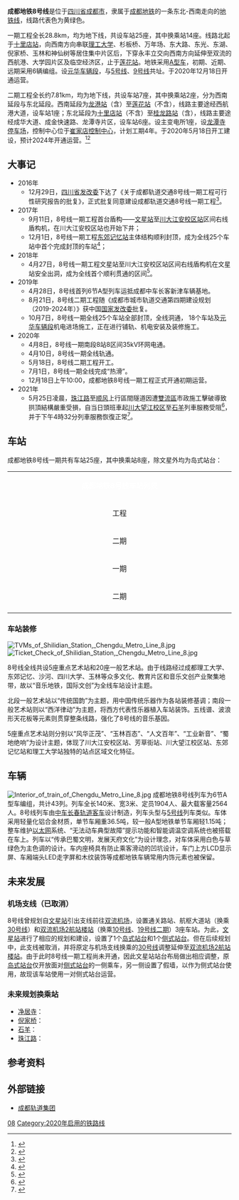 {{noteTA
|G1 =Transport}}
{{成都未来建设}}
{{Infobox rail line
|rail_name=成都地铁8号线
|banner_color=#{{成都地铁标志色|8}}
|logo=CDML8.svg 
|logo_width=30px
|service_type=[[城市轨道交通系统|城市轨道交通]]
|system=[[成都地铁|成都地铁]]
|status=运营中
|locale={{CHN}}[[四川省|四川省]][[成都市|成都市]]
|start=[[十里店站|十里店]]
|end=[[莲花站_(成都市)|莲花]]
|stations=一期 25<br>二期 7
|yearcommenced=一期 2017年<br>二期 2020年
|planopen=二期 2024年
|begin_operation=一期 {{Start date and age|2020|12|18}}<ref name="tencentnews">{{cite news|title=成都地铁8号线一期规划公布：设24站 10站可换乘|url=http://cd.qq.com/a/20160707/008515.htm|publisher=腾讯|date=2016-07-07|accessdate=2016-07-07|language=zh|archive-date=2019-06-29|archive-url=https://web.archive.org/web/20190629175617/https://cd.qq.com/a/20160707/008515.htm|dead-url=no}}</ref>
|daily_ridership=最高：39.68万乘次<small>（2021年12月31日）</small>
|operator= {{rint|chengdu|metro}} [[成都轨道交通集团有限公司#集团概况|成都地铁运营有限公司]]
|depot=[[元华车辆段|元华车辆段]]、[[龙潭寺停车场|龙潭寺停车场]]
|system_length=36.61km
|operationlength=28.8km<ref name="netnesenews">{{cite news|title=成都地铁8号线一期 运营时间为每日5时至23时|url=http://news.163.com/16/0707/17/BRD0MPMF00014AEE.html|publisher=网易|date=2016-07-07|accessdate=2016-07-07|language=zh|archive-url=https://web.archive.org/web/20160712101423/http://news.163.com/16/0707/17/BRD0MPMF00014AEE.html|archive-date=2016-07-12|dead-url=yes}}</ref>
|character=地下
|lines=[[双线铁路|双线]]
|track_gauge={{标准轨}}
|electrification=DC1500V，[[接触网供电|接触网]]
|rollingstock=[[中车长春轨道客车|中车长客]][[城市轨道交通列车车型#中国大陆|A型车]]
|fleet_size=6节编组<ref name="tencentnews" />
|max_speed=80km/h<ref name="tencentnews" />
|time_first=往[[十里店站|十里店]]方向：06:10<br />往[[莲花站_(成都市)|莲花]]方向：06:10<ref name="timetable">{{cite web| title = 首末班车时刻表| publisher = 成都地铁| date = | url = https://www.chengdurail.com/stroke/Inquire.html#anchor4| accessdate = 2020-12-22| archive-date = 2021-01-08| archive-url = https://web.archive.org/web/20210108232801/https://www.chengdurail.com/stroke/Inquire.html#anchor4| dead-url = no}}</ref>
|time_last=往[[十里店站|十里店]]方向：23:00<br />往[[莲花站_(成都市)|莲花]]方向：23:00<ref name="timetable" />

| event1label = 事故
| event1 = 2021年5月25日[[珠江路站_(成都市)|珠江路]]至[[顺风站|顺风]]上行区间隧道破损事故

|route_map={{成都地铁8号线RDT}}
|collapsed=true
}}

'''成都地铁8号线'''是位于[[四川省|四川省]][[成都市|成都市]]，隶属于[[成都地铁|成都地铁]]的一条东北-西南走向的[[地铁|地铁线]]，线路代表色为黄绿色。

一期工程全长28.8km，均为地下线，共设车站25座，其中换乘站14座。线路北起于[[十里店站|十里店站]]，向西南方向串联[[成都理工大学|理工大学]]、杉板桥、万年场、东大路、东光、东湖、倪家桥、玉林和神仙树等居住集中片区后，下穿永丰立交向西南方向延伸至双流的西航港、大学园片区及临空经济区，止于[[莲花站_(成都市)|莲花站]]。地铁采用[[A型车|A型车]]，初期、近期、远期采用6辆编组。设[[元华车辆段|元华车辆段]]，与[[成都地铁5号线|5号线]]、[[成都地铁9号线|9号线]]共址。于2020年12月18日开通运营。

二期工程全长约7.81km，均为地下线，共设车站7座，其中换乘站2座，分为西南延段与东北延段。西南延段为[[龙港站_(成都市)|龙港站]]（含）至[[莲花站_(成都市)|莲花站]]（不含），线路主要途经西航港大道，设车站1座；东北延段为[[十里店站|十里店站]]（不含）至[[桂龙路站|桂龙路站]]（含），线路主要途经成华大道、成金快速路、龙潭寺片区，设车站6座。设主变电所1座，设[[龙潭寺停车场|龙潭寺停车场]]，控制中心位于[[中环停车场|崔家店控制中心]]，计划工期4年。于2020年5月18日开工建设，预计2024年开通运营。<ref>{{Cite web|title=成都轨道交通8号线二期工程社会稳定风险分析公示|url=http://www.chengdurail.com/sw_detail/5812.html|accessdate=2019-12-04|work=www.chengdurail.com|archive-date=2019-12-04|archive-url=https://web.archive.org/web/20191204034345/http://www.chengdurail.com/sw_detail/5812.html|dead-url=no}}</ref><ref>{{cite web |title=轨道交通8号线二期工程 |url=https://www.chengdurail.com/detail/7644.html |website=成都轨道交通集团官方网站 |accessdate=2022-01-03 |archive-date=2021-11-17 |archive-url=https://web.archive.org/web/20211117002700/https://www.chengdurail.com/detail/7644.html |dead-url=no }}</ref>

==大事记==
*2016年
**12月29日，[[四川省人民政府|四川省发改委]]下达了《关于成都轨道交通8号线一期工程可行性研究报告的批复》，正式批复同意建设成都轨道交通8号线一期工程<ref>{{cite web| title = 成都轨道交通8号线一期工程、9号线一期工程、10号线二期工程可研报告获批| publisher = 成都市发展和改革委员会| date = 2016-12-30| url = http://www.cddrc.gov.cn/detail.action?id=850232| accessdate = 2016-12-30| language = zh| archive-url = https://web.archive.org/web/20170808075355/http://www.cddrc.gov.cn/detail.action?id=850232| archive-date = 2017-08-08| dead-url = yes}}</ref>。
*2017年
**9月11日，8号线一期工程首台盾构——[[文星站|文星站]]至[[川大江安校区站|川大江安校区站]]区间右线盾构机，在川大江安校区站也开始下井；
**12月1日，8号线一期工程[[东郊记忆站|东郊记忆站]]主体结构顺利封顶，成为全线25个车站中首个完成封顶的车站<ref>{{cite news|title=成都地铁8号线一期工程首个车站主体结构顺利封顶|url=http://scnews.newssc.org/system/20171201/000836922.html|publisher=四川新闻网|date=2017-12-01|accessdate=2017-12-01|language=zh|archive-date=2018-07-29|archive-url=https://web.archive.org/web/20180729160958/http://scnews.newssc.org/system/20171201/000836922.html|dead-url=no}}</ref>；
*2018年
**4月27日，8号线一期工程文星站至川大江安校区站区间右线盾构机在文星站安全出洞，成为全线首个顺利贯通的区间<ref>{{cite news|title=成都地铁8号线首台盾构贯通 力争2020年底基本建成|url=http://sichuan.scol.com.cn/fffy/201804/56154074.html|publisher=四川在线|date=2018-04-27|accessdate=2018-04-27|language=zh|archive-date=2019-06-19|archive-url=https://web.archive.org/web/20190619233039/https://sichuan.scol.com.cn/fffy/201804/56154074.html|dead-url=no}}</ref>。
*2019年
**4月28日，8号线首列6节A型列车运抵成都中车长客新津车辆基地。
**8月21日，8号线二期工程随《成都市城市轨道交通第四期建设规划（2019-2024年）》获中国[[国家发改委|国家发改委]]批复。
**10月7日，8号线一期全线25个车站全部封顶，全线洞通， 18个车站及[[元华车辆段|元华车辆段]]机电进场施工，正在进行铺轨、机电安装及装修施工。
*2020年
**4月8日，8号线一期南段8站8区间35kV环网电通。
**4月10日，8号线一期全线轨通。
**5月18日，8号线二期工程开工。
**7月1日，8号线一期全线完成“热滑”。
**12月18日上午10:00，成都地铁8号线一期工程正式开通初期运营。
*2021年
**5月25日凌晨，[[珠江路站_(成都市)|珠江路]]至[[顺风站|顺风]]上行區間隧道因遭[[雙流區|雙流區]]市政施工擊破導致拱頂結構嚴重受損，自当日頭班車起[[川大望江校区站|川大望江校区]]至[[石羊站|石羊]]列車服務受阻<ref>{{cite news|title=市政施工击穿隧道致大面积透水，成都地铁8号线3个站点停摆|url=https://www.163.com/dy/article/GAR9LGEL053469LG.html|publisher=網易|date=2021-05-25|language=zh|accessdate=2021-05-29|archive-date=2021-06-03|archive-url=https://web.archive.org/web/20210603140106/https://www.163.com/dy/article/GAR9LGEL053469LG.html|dead-url=no}}</ref>，并于下午4時32分列車服務恢復正常<ref>{{cite news|title=施工方击穿隧道致拱顶结构受损透水 全力抢修10小时 成都地铁8号线恢复正常运营|publisher=華西都市報|url=https://e.thecover.cn/shtml/hxdsb/20210526/153835.shtml|date=2021-05-25|accessdate=2021-05-29|archive-date=2021-06-03|archive-url=https://web.archive.org/web/20210603024018/https://e.thecover.cn/shtml/hxdsb/20210526/153835.shtml|dead-url=no}}</ref>。

==车站==
成都地铁8号线一期共有车站25座，其中换乘站8座，除文星外均为岛式站台：
{| class="wikitable" style="width:100%; text-align: center;"
|- bgcolor="#{{成都地铁标志色|8}}" 
| align=center colspan=11  | <font color=white>'''成都地铁8号线车站列表'''</font>
|-
!width=4% rowspan=2| 工程
!width=7% rowspan=2| 车站编号
!width=10% rowspan=2| 车站名称
!width=22% rowspan=2| 英文名称
!width=10% rowspan=2| 开通日期
!width=7% rowspan=2| 站间距离<br /><small>（km）</small>
!width=7% rowspan=2| 累计距离<br /><small>（km）</small>
!width=14% colspan=2| 车站类型
!width=12% rowspan=2| 换乘线路
!width=7% rowspan=2| 所在地
|-
!width=6% |位置
!width=8% |站台
|-
| rowspan="6" |二期
|{{成都轨道交通车站编号|8|01|uc=1}}
| style="background-color:#CCC" |''[[桂龙路站|桂龙路]]''
| style="background-color:#CCC" |
| rowspan="6" |''预计2024年''
| -
|0
| rowspan="32" |地下
| rowspan="29" |岛式站台
|
|[[新都区|新都区]]
|-
|{{成都轨道交通车站编号|8|02|uc=1}}
| style="background-color:#CCC" |''[[桂林站_(成都市)|桂林]]''
| style="background-color:#CCC" |
|0.957
|0.957
|
| rowspan="11" align="center" |[[成华区|成华区]]
|-
|{{成都轨道交通车站编号|8|03|uc=1}}
| style="background-color:#CCC" |''[[同乐站_(成都市)|同乐]]''
| style="background-color:#CCC" |
|1.173
|2.130
|
|-
|{{成都轨道交通车站编号|8|04|uc=1}}
| style="background-color:#CCC" |''[[龙潭寺站_(地铁)|龙潭寺]]''
| style="background-color:#CCC" |
|1.105
|3.235
|
|-
|{{成都轨道交通车站编号|8|05|uc=1}}
| style="background-color:#CCC" |''[[龙潭立交站|龙潭立交]]''
| style="background-color:#CCC" |
|1.186
|4.421
|
|-
|{{成都轨道交通车站编号|8|06|uc=1}}
| style="background-color:#CCC" |''[[圣灯公园站|圣灯公园]]''
| style="background-color:#CCC" |
|0.950
|5.371
|''{{成都地铁路线标志|17}}''<small>（[[人民塘站|站外换乘]]）</small>
|-
| rowspan="25" align="center" |一期
|{{成都轨道交通车站编号|8|07}}
|[[十里店站|十里店]]
|Shilidian
| rowspan="25" align="center" |2020年12月18日
| 0.780
| 6.151
|
|-
|{{成都轨道交通车站编号|8|08}}
|[[理工大学站_(成都市)|理工大学]]
|Chengdu University of Technology
| 0.832
| 6.983
|{{成都地铁路线标志|7}} {{成都轨道交通车站编号|7|27}}
|-
|{{成都轨道交通车站编号|8|09}}
|[[东郊记忆站|东郊记忆]]
|Dongjiao Memory
| 1.041
| 8.024
|
|-
|{{成都轨道交通车站编号|8|10}}
|[[杉板桥站|杉板桥]]
|Shabanqiao
| 1.053
| 9.077
|
|-
|{{成都轨道交通车站编号|8|11}}
|[[万年路站|万年路]]
|Wannian Road
| 1.221
| 10.298
|
|-
|{{成都轨道交通车站编号|8|12}}
|[[双桥路站|双桥路]]
|Shuangqiao Road
| 1.004
| 11.302
|{{成都地铁路线标志|4}} {{成都轨道交通车站编号|4|08}}
|-
|{{成都轨道交通车站编号|8|13}}
|[[东大路站|东大路]]
|Dongda Road
| 1.564
| 12.866
|{{成都地铁路线标志|2}} {{成都轨道交通车站编号|2|13}}
|align=center  rowspan=4|[[锦江区|锦江区]]
|-
|{{成都轨道交通车站编号|8|14}}
|[[净居寺站|净居寺]]
|Jingju Temple
| 1.493
| 14.359
|''{{成都地铁路线标志|13}}''
|-
|{{成都轨道交通车站编号|8|15}}
|[[东光站_(成都市)|东光]]
|Dongguang
| 0.762
| 15.121
|{{成都地铁路线标志|6}} {{成都轨道交通车站编号|6|30}}
|-
|{{成都轨道交通车站编号|8|16}}
|[[东湖公园站|东湖公园]]
|East Lake Park
| 0.954
| 16.075
|
|-
|{{成都轨道交通车站编号|8|17}}
|[[川大望江校区站|川大望江校区]]
|Sichuan University Wangjiang Campus
| 1.416
| 17.491
|
|align=center  rowspan=2|[[武侯区|武侯区]]
|-
|{{成都轨道交通车站编号|8|18}}
|[[倪家桥站|倪家桥]]
|Nijiaqiao
| 0.964
| 18.455
|{{成都地铁路线标志|1}} {{成都轨道交通车站编号|1|11}}<br />{{成都地铁路线标志|18}} {{成都轨道交通车站编号|18|04}}
|-
|{{成都轨道交通车站编号|8|19}}
|[[芳草街站|芳草街]]
|Fangcao Street
| 1.248
| 19.703
|
|align=center  rowspan=8|[[武侯区|武侯区]]<br /><small>（[[成都高新技术产业开发区|高新南区]]）</small>
|-
|{{成都轨道交通车站编号|8|20}}
|[[永丰站_(成都市)|永丰]]
|Yongfeng
| 0.625
| 20.328
|
|-
|{{成都轨道交通车站编号|8|21}}
|[[九兴大道站|九兴大道]]
|Jiuxing Avenue
| 1.224
| 21.552
|{{成都地铁路线标志|5}} {{成都轨道交通车站编号|5|26}}
|-
|{{成都轨道交通车站编号|8|22}}
|[[高朋大道站|高朋大道]]
|Gaopeng Avenue
| 0.606
| 22.158
|{{成都地铁路线标志|7}} {{成都轨道交通车站编号|7|14}}
|-
|{{成都轨道交通车站编号|8|23}}
|[[殷家林站|殷家林]]
|Yinjialin
| 1.288
| 23.446
|
|-
|{{成都轨道交通车站编号|8|24}}
|[[庆安站_(成都市)|庆安]]
|Qing'an
| 0.841
| 24.287
|
|-
|{{成都轨道交通车站编号|8|25}}
|[[石羊站|石羊]]
|Shiyang
| 1.513
| 25.800
|''{{成都地铁路线标志|30}}''<small>（[[石羊站|站外换乘]]）</small>
|-
|{{成都轨道交通车站编号|8|26}}
|[[三元站_(成都市)|三元]]
|Sanyuan
| 0.645
| 26.445
|{{成都地铁路线标志|9}} {{成都轨道交通车站编号|9|05}}
|-
|{{成都轨道交通车站编号|8|27}}
|[[顺风站|顺风]]
|Shunfeng
| 1.605
| 28.050
|
| rowspan="6" |[[双流区|双流区]]
|-
|{{成都轨道交通车站编号|8|28}}
|[[珠江路站_(成都市)|珠江路]]
|Zhujiang Road
| 1.438
| 29.488
|''{{成都地铁路线标志|30}}''
|-
|{{成都轨道交通车站编号|8|29}}
|[[川大江安校区站|川大江安校区]]
|Sichuan University Jiang'an Campus
| 1.569
| 31.057
|
|-
|{{成都轨道交通车站编号|8|30}}
|[[文星站|文星]]
|Wenxing
| 1.697
| 32.754
|側式站臺{{efn|原设计为島式站臺+側式站臺，下行方向的島式站臺因[[雙流機場2航站樓站|雙流機場2航站樓站]]方向支綫計劃变更为30号线而改造為側式月臺。}}
|
|-
|{{成都轨道交通车站编号|8|31}}
|[[莲花站_(成都市)|莲花]]
|Lianhua
| 1.320
| 34.074
|岛式站台
|
|-
|二期
|{{成都轨道交通车站编号|8|32|uc=1}}
| style="background-color:#CCC" |''[[龙港站_(成都市)|龙港]]''
| style="background-color:#CCC" |
|''预计2024年''
|1.250
|35.324
|侧式站台
|''{{成都地铁路线标志|19}}'' {{成都轨道交通车站编号|19|10|uc=1}}
|-
|}
{{notelist}}

=== 车站装修 ===
[[File:TVMs_of_Shilidian_Station,_Chengdu_Metro_Line_8.jpg|thumb]]
[[File:Ticket_Check_of_Shilidian_Station,_Chengdu_Metro_Line_8.jpg|thumb]]

8号线全线共设5座重点艺术站和20座一般艺术站。由于线路经过成都理工大学、东郊记忆、沙河、四川大学、玉林等众多文化、教育片区和音乐文创产业聚集地带，故以“音乐地铁，国际文创”为全线车站设计主题。

北段一般艺术站以“传统国韵”为主题，用中国传统乐器作为各站装修基调；南段一般艺术站则以“西洋律动”为主题，将西方代表性乐器植入车站装饰。五线谱、波浪形天花板等元素则贯穿整条线路，强化了8号线的音乐基因。

5座重点艺术站则分别以“风华正茂”、“玉林百态”、“人文百年”、“工业新音”、“蜀地绝响”为设计主题，体现了川大江安校区站、芳草街站、川大望江校区站、东郊记忆站和理工大学站独特的站点区域文化特征。

== 车辆 ==
[[File:Interior_of_train_of_Chengdu_Metro_Line_8.jpg|thumb]]
成都地铁8号线列车为6节A型车编组，共计43列。列车全长140米、宽3米、定员1904人、最大载客量2564人。8号线列车由[[中车长春轨道客车|中车长春轨道客车]]设计制造，列车头型与[[成都地铁5号线|5号线]]列车类似。车体采用轻量化铝合金材质，单节车厢重36.5吨，较一般A型地铁单节车厢轻1.15吨；整车维护[[以太网|以太网]]系统、“无法动车典型故障”提示功能和智能调温空调系统也被搭载在车上。列车以“传承巴蜀文明，发展天府文化”为设计理念，对车体采用白色与草绿色为主色调的设计。车内座椅具有防止乘客滑动的凹坑设计，车门上方LCD显示屏、车厢端头LED走字屏和木纹装饰等成都地铁车辆常用内饰元素也被保留。

==未来发展==
=== 机场支线（已取消） ===
8号线曾规划自[[文星站|文星站]]引出支线前往[[成都双流国际机场|双流机场]]，设置通关路站、航枢大道站（换乘[[成都地铁30号线|30号线]]）和[[双流机场2航站楼站|双流机场2航站楼站]]（换乘[[成都地铁10号线|10号线]]、[[成都地铁19号线|19号线二期]]）3座车站。为此，[[文星站|文星站]]进行了相应的规划和建设，设置了1个[[岛式站台|岛式站台]]和1个[[侧式站台|侧式站台]]。但在后续规划中，此支线被取消，并将原定与机场支线换乘的[[成都地铁30号线|30号线]]调整延伸至[[双流机场2航站楼站|双流机场2航站楼站]]。由于此时8号线一期工程尚未开通，因此文星站站台布局做出相应调整，原[[岛式站台|岛式站台]]仅开放面对[[侧式站台|侧式站台]]的一侧乘车，另一侧设置了假墙，以作为侧式站台使用，故现该车站使用一对侧式站台运营。<!--详细描述可移动到文星站条目下-->

===未来规划换乘站===
<!--*[[杉板桥站|杉板桥]]：{{成都地铁路线链接|12|N}}-->
*[[净居寺站|净居寺]]：{{成都地铁路线标志|8|N}} {{成都地铁路线链接|13|N}}
*[[倪家桥站|倪家桥]]：{{成都地铁路线标志|8|N}} {{成都地铁路线链接|1|N}} {{成都地铁路线链接|18|N}}
*[[石羊站|石羊]]：{{成都地铁路线标志|8|N}} {{成都地铁路线链接|30|N}}
*[[珠江路站_(成都市)|珠江路]]：{{成都地铁路线标志|8|N}} {{成都地铁路线链接|30|N}}

==参考资料==
{{reflist}}

== 外部链接 ==
* [https://www.chengdurail.com 成都轨道集团]

{{成都地铁8号线车站|nocat}}
{{成都地铁线路}}
{{成都地铁车站}}
[[Category:成都地铁路线|08]]
[[Category:2020年启用的铁路线|Category:2020年启用的铁路线]]